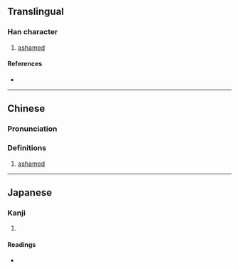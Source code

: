 {{character info}}
==Translingual==

===Han character===
{{Han char|rn=9|rad=人|as=12|sn=14|four=29259|canj=OFDQ|ids=⿰亻粦}}

# [[ashamed]]

====References====
* {{Han ref|kx=0117.310|dkj=01133|dj=0250.010|hdz=10221.070|uh=50EF|ud=20719|bh=E0FC|bd=57596}}

----

==Chinese==
{{zh-forms}}

===Pronunciation===
{{zh-pron
|m=lǐn
|c=leon5,leon6
|mc=y
|oc=y
|ma=
|cat=a
}}

===Definitions===
{{zh-hanzi}}

# [[ashamed]]

----

==Japanese==

===Kanji===
{{ja-kanji|grade=|rs=人12}}

# {{rfdef|ja|sort=人12}}

====Readings====
* {{ja-readings|on=[[りん]] (rin)|kun=[[はじる]] (hajiru)}}
